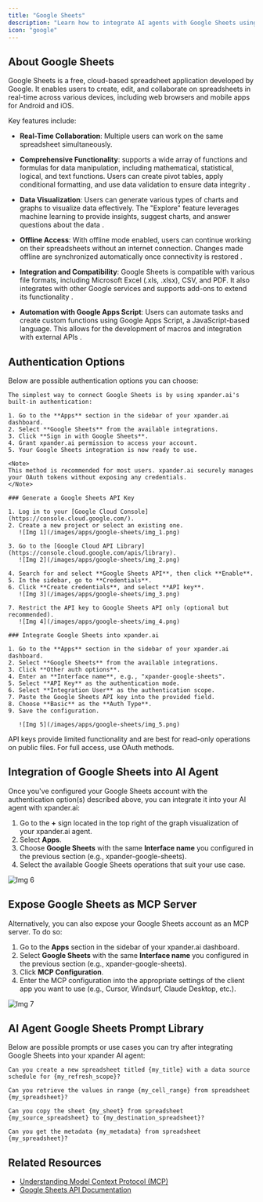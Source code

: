 ```yaml
---
title: "Google Sheets"
description: "Learn how to integrate AI agents with Google Sheets using xpander.ai. Create intelligent workflows that automate data analysis, trigger actions based on cell values, and enable natural language interaction with your spreadsheets."
icon: "google"
---
```


## About Google Sheets

Google Sheets is a free, cloud-based spreadsheet application developed by Google. It enables users to create, edit, and collaborate on spreadsheets in real-time across various devices, including web browsers and mobile apps for Android and iOS.

Key features include:

- **Real-Time Collaboration**: Multiple users can work on the same spreadsheet simultaneously. 

- **Comprehensive Functionality**: supports a wide array of functions and formulas for data manipulation, including mathematical, statistical, logical, and text functions. Users can create pivot tables, apply conditional formatting, and use data validation to ensure data integrity .

- **Data Visualization**: Users can generate various types of charts and graphs to visualize data effectively. The "Explore" feature leverages machine learning to provide insights, suggest charts, and answer questions about the data .

- **Offline Access**: With offline mode enabled, users can continue working on their spreadsheets without an internet connection. Changes made offline are synchronized automatically once connectivity is restored .

- **Integration and Compatibility**: Google Sheets is compatible with various file formats, including Microsoft Excel (.xls, .xlsx), CSV, and PDF. It also integrates with other Google services and supports add-ons to extend its functionality .

- **Automation with Google Apps Script**: Users can automate tasks and create custom functions using Google Apps Script, a JavaScript-based language. This allows for the development of macros and integration with external APIs .


## Authentication Options

Below are possible authentication options you can choose:

<Tabs>

  <Tab title="Built-in xpander.ai Auth">

    The simplest way to connect Google Sheets is by using xpander.ai's built-in authentication:

    1. Go to the **Apps** section in the sidebar of your xpander.ai dashboard.  
    2. Select **Google Sheets** from the available integrations.  
    3. Click **Sign in with Google Sheets**.  
    4. Grant xpander.ai permission to access your account.  
    5. Your Google Sheets integration is now ready to use.

    <Note>
    This method is recommended for most users. xpander.ai securely manages your OAuth tokens without exposing any credentials.
    </Note>

  </Tab>

  <Tab title="API Access">

    ### Generate a Google Sheets API Key

    1. Log in to your [Google Cloud Console](https://console.cloud.google.com/).  
    2. Create a new project or select an existing one.  
       ![Img 1](/images/apps/google-sheets/img_1.png)

    3. Go to the [Google Cloud API Library](https://console.cloud.google.com/apis/library).  
       ![Img 2](/images/apps/google-sheets/img_2.png)

    4. Search for and select **Google Sheets API**, then click **Enable**.  
    5. In the sidebar, go to **Credentials**.  
    6. Click **Create credentials**, and select **API key**.  
       ![Img 3](/images/apps/google-sheets/img_3.png)

    7. Restrict the API key to Google Sheets API only (optional but recommended).  
       ![Img 4](/images/apps/google-sheets/img_4.png)

    ### Integrate Google Sheets into xpander.ai

    1. Go to the **Apps** section in the sidebar of your xpander.ai dashboard.  
    2. Select **Google Sheets** from the available integrations.  
    3. Click **Other auth options**.  
    4. Enter an **Interface name**, e.g., "xpander-google-sheets".  
    5. Select **API Key** as the authentication mode.  
    6. Select **Integration User** as the authentication scope.  
    7. Paste the Google Sheets API key into the provided field.  
    8. Choose **Basic** as the **Auth Type**.  
    9. Save the configuration.  

       ![Img 5](/images/apps/google-sheets/img_5.png)
   
   <Warning>
    API keys provide limited functionality and are best for read-only operations on public files. For full access, use OAuth methods.
   </Warning>

  </Tab>

</Tabs>

## Integration of Google Sheets into AI Agent

Once you've configured your Google Sheets account with the authentication option(s) described above, you can integrate it into your AI agent with xpander.ai:

1. Go to the **+** sign located in the top right of the graph visualization of your xpander.ai agent.  
2. Select **Apps**.  
3. Choose **Google Sheets** with the same **Interface name** you configured in the previous section (e.g., xpander-google-sheets).  
4. Select the available Google Sheets operations that suit your use case.  

![Img 6](/images/apps/google-sheets/img_6.png)

## Expose Google Sheets as MCP Server

Alternatively, you can also expose your Google Sheets account as an MCP server. To do so:

1. Go to the **Apps** section in the sidebar of your xpander.ai dashboard.  
2. Select **Google Sheets** with the same **Interface name** you configured in the previous section (e.g., xpander-google-sheets).  
3. Click **MCP Configuration**.  
4. Enter the MCP configuration into the appropriate settings of the client app you want to use (e.g., Cursor, Windsurf, Claude Desktop, etc.).

![Img 7](/images/apps/google-sheets/img_7.png)

## AI Agent Google Sheets Prompt Library

Below are possible prompts or use cases you can try after integrating Google Sheets into your xpander AI agent:

```
Can you create a new spreadsheet titled {my_title} with a data source schedule for {my_refresh_scope}?
```

````
Can you retrieve the values in range {my_cell_range} from spreadsheet {my_spreadsheet}?
````

```
Can you copy the sheet {my_sheet} from spreadsheet {my_source_spreadsheet} to {my_destination_spreadsheet}?
```

```
Can you get the metadata {my_metadata} from spreadsheet {my_spreadsheet}?
```

## Related Resources

- [Understanding Model Context Protocol (MCP)](/docs/05-human-interfaces/04-mcp)
- [Google Sheets API Documentation](https://developers.google.com/workspace/sheets/api/guides/concepts)
